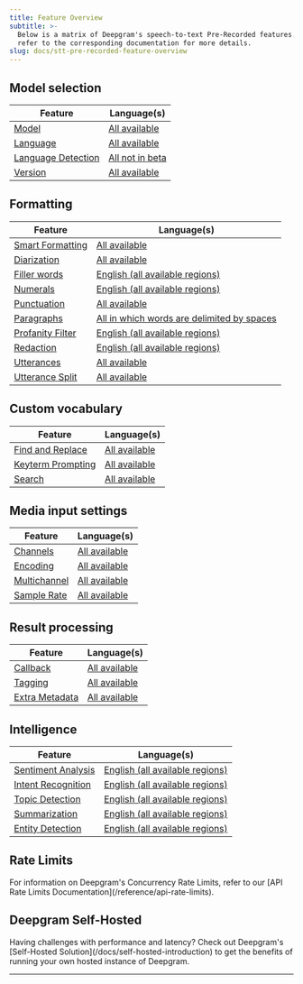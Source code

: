 ```yaml
---
title: Feature Overview
subtitle: >-
  Below is a matrix of Deepgram's speech-to-text Pre-Recorded features. Please
  refer to the corresponding documentation for more details.
slug: docs/stt-pre-recorded-feature-overview
---
```



## Model selection

| Feature                                        | Language(s)                              |
| ---------------------------------------------- | ---------------------------------------- |
| [Model](/docs/model)                           | [All available](/docs/models-overview)   |
| [Language](/docs/language)                     | [All available](/docs/models-overview)   |
| [Language Detection](/docs/language-detection) | [All not in beta](/docs/models-overview) |
| [Version](/docs/version)                       | [All available](/docs/models-overview)   |

## Formatting

| Feature                                    | Language(s)                                                         |
| ------------------------------------------ | ------------------------------------------------------------------- |
| [Smart Formatting](/docs/smart-format)     | [All available](/docs/models-overview)                              |
| [Diarization](/docs/diarization)           | [All available](/docs/models-overview)                              |
| [Filler words](/docs/filler-words)         | [English (all available regions)](/docs/models-overview)            |
| [Numerals](/docs/numerals)                 | [English (all available regions)](/docs/models-overview)            |
| [Punctuation](/docs/punctuation)           | [All available](/docs/models-overview)                              |
| [Paragraphs](/docs/paragraphs)             | [All in which words are delimited by spaces](/docs/models-overview) |
| [Profanity Filter](/docs/profanity-filter) | [English (all available regions)](/docs/models-overview)            |
| [Redaction](/docs/redaction)               | [English (all available regions)](/docs/models-overview)            |
| [Utterances](/docs/utterances)             | [All available](/docs/models-overview)                              |
| [Utterance Split](/docs/utterance-split)   | [All available](/docs/models-overview)                              |

## Custom vocabulary

| Feature                                    | Language(s)                            |
| ------------------------------------------ | -------------------------------------- |
| [Find and Replace](/docs/find-and-replace) | [All available](/docs/models-overview) |
| [Keyterm Prompting](/docs/keyterm)         | [All available](/docs/models-overview) |
| [Search](/docs/search)                     | [All available](/docs/models-overview) |

## Media input settings

| Feature                            | Language(s)                            |
| ---------------------------------- | -------------------------------------- |
| [Channels](/docs/channels)         | [All available](/docs/models-overview) |
| [Encoding](/docs/encoding)         | [All available](/docs/models-overview) |
| [Multichannel](/docs/multichannel) | [All available](/docs/models-overview) |
| [Sample Rate](/docs/sample-rate)   | [All available](/docs/models-overview) |

## Result processing

| Feature                                | Language(s)                            |
| -------------------------------------- | -------------------------------------- |
| [Callback](/docs/callback)             | [All available](/docs/models-overview) |
| [Tagging](/docs/tagging)               | [All available](/docs/models-overview) |
| [Extra Metadata](/docs/extra-metadata) | [All available](/docs/models-overview) |

## Intelligence

| Feature                                        | Language(s)                                                 |
| ---------------------------------------------- | ----------------------------------------------------------- |
| [Sentiment Analysis](/docs/sentiment-analysis) | [English (all available regions)](/docs/languages-overview) |
| [Intent Recognition](/docs/intent-recognition) | [English (all available regions)](/docs/languages-overview) |
| [Topic Detection](/docs/topic-detection)       | [English (all available regions)](/docs/languages-overview) |
| [Summarization](/docs/summarization)           | [English (all available regions)](/docs/languages-overview) |
| [Entity Detection](/docs/detect-entities)      | [English (all available regions)](/docs/languages-overview) |

## Rate Limits

<Info>
  For information on Deepgram's Concurrency Rate Limits, refer to our [API Rate Limits Documentation](/reference/api-rate-limits).
</Info>

## Deepgram Self-Hosted

<Info>
  Having challenges with performance and latency? Check out Deepgram's [Self-Hosted Solution](/docs/self-hosted-introduction) to get the benefits of running your own hosted instance of Deepgram.
</Info>

***
